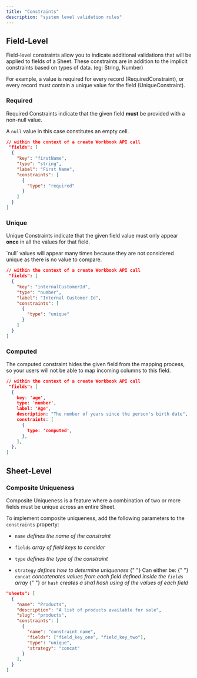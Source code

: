 ```yaml
---
title: "Constraints"
description: "system level validation rules"
---
```


## Field-Level

Field-level constraints allow you to indicate additional validations that will
be applied to fields of a Sheet. These constraints are in addition to the
implicit constraints based on types of data. (eg: String, Number)

For example, a value is required for every record (RequiredConstraint), or every
record must contain a unique value for the field (UniqueConstraint).

### Required

Required Constraints indicate that the given field **must** be provided with a
non-null value.

<Note>A `null` value in this case constitutes an empty cell.</Note>

```json
// within the context of a create Workbook API call
 "fields": [
  {
    "key": "firstName",
    "type": "string",
    "label": "First Name",
    "constraints": [
      {
        "type": "required"
      }
    ]
  }
]
```

### Unique

Unique Constraints indicate that the given field value must only appear **once**
in all the values for that field.

<Note>
  `null` values will appear many times because they are not considered unique as
  there is no value to compare.
</Note>

```json
// within the context of a create Workbook API call
 "fields": [
  {
    "key": "internalCustomerId",
    "type": "number",
    "label": "Internal Customer Id",
    "constraints": [
      {
        "type": "unique"
      }
    ]
  }
]
```

### Computed

The computed constraint hides the given field from the mapping process, so your
users will not be able to map incoming columns to this field.

```json
// within the context of a create Workbook API call
 "fields": [
  {
    key: 'age',
    type: 'number',
    label: 'Age',
    description: "The number of years since the person's birth date",
    constraints: [
      {
        type: 'computed',
      },
    ],
  },
]
```

## Sheet-Level

### Composite Uniqueness

Composite Uniqueness is a feature where a combination of two or more fields must
be unique across an entire Sheet.

To implement composite uniqueness, add the following parameters to the
`constraints` property:

- `name` _defines the name of the constraint_

- `fields` _array of field keys to consider_

- `type` _defines the type of the constraint_

- `strategy` _defines how to determine uniqueness_ {" "} Can either be: {" "}
  `concat` _concatenates values from each field defined inside the `fields`
  array_ {" "} or `hash` _creates a sha1 hash using of the values of each field_

```json
"sheets": [
  {
    "name": "Products",
    "description": "A list of products available for sale",
    "slug": "products",
    "constraints": [
      {
        "name": "constraint name",
        "fields": ["field_key_one", "field_key_two"],
        "type": "unique",
        "strategy": "concat"
      }
    ],
  }
]
```
